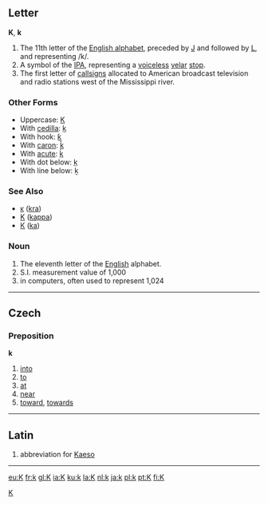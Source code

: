==Letter==
'''K''', '''k'''

#The 11th letter of the [[Wiktionary:About Roman script|English alphabet]], preceded by [[J]] and followed by [[L]], and representing /k/.
#A symbol of the [[IPA]], representing a [[voiceless]] [[velar]] [[stop]].
#The first letter of [[callsign]]s allocated to American broadcast television and radio stations west of the Mississippi river.
===Other Forms===
*Uppercase: [[K]]
*With [[cedilla]]: [[ķ]]
*With hook: [[ƙ]]
*With [[caron]]: [[ǩ]]
*With [[acute]]: [[ḱ]]
*With dot below: [[ḳ]]
*With line below: [[ḵ]]
===See Also===
*[[ĸ]] ([[kra]])
*[[Κ]] ([[kappa]])
*[[К]] ([[ka]])
[[Category:Latin letters|K]]

===Noun===

#The eleventh letter of the [[English]] alphabet.
# S.I. measurement value of 1,000
#in computers, often used to represent 1,024
----
== Czech ==
=== Preposition ===
'''k'''
# [[into]]
# [[to]]
# [[at]]
# [[near]]
# [[toward]], [[towards]]
----
==Latin==

#abbreviation for [[Kaeso]]
----

[[eu:K]]
[[fr:k]]
[[gl:K]]
[[ia:K]]
[[ku:k]]
[[la:K]]
[[nl:k]]
[[ja:k]]
[[pl:k]]
[[pt:K]]
[[fi:K]]